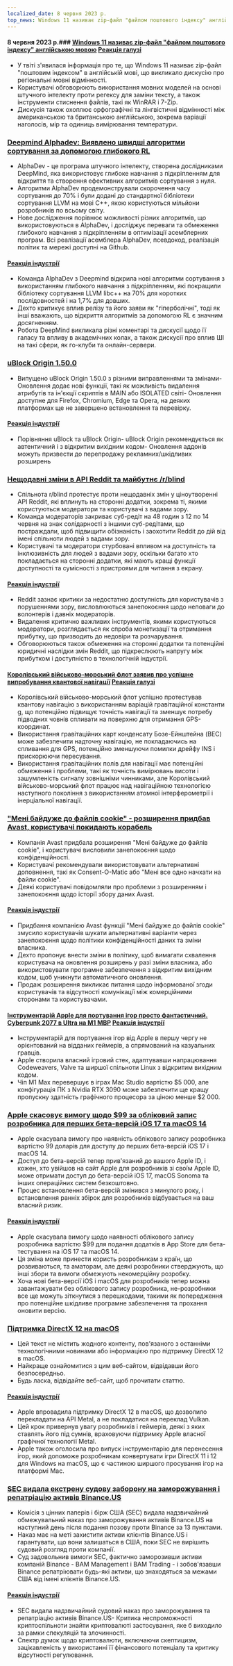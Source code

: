 ```yaml
---
localized_date: 8 червня 2023 р.
top_news: Windows 11 називає zip-файл "файлом поштового індексу" англійською мовою
---
```




<CallToAction />

<Steps>

#### 8 червня 2023 р.### [Windows 11 називає zip-файл "файлом поштового індексу" англійською мовою](https://twitter.com/JymFox/status/1665799627377975300) [Реакція галузі](http://news.ycombinator.com/item?id=36231313)

- У твіті з'явилася інформація про те, що Windows 11 називає zip-файл "поштовим індексом" в англійській мові, що викликало дискусію про регіональні мовні відмінності.
- Користувачі обговорюють використання мовних моделей на основі штучного інтелекту проти регексу для заміни тексту, а також інструменти стиснення файлів, такі як WinRAR і 7-Zip.
- Дискусія також охоплює орфографічні та лінгвістичні відмінності між американською та британською англійською, зокрема варіації наголосів, мір та одиниць вимірювання температури.

### [Deepmind Alphadev: Виявлено швидші алгоритми сортування за допомогою глибокого RL](https://www.nature.com/articles/s41586-023-06004-9)

- AlphaDev - це програма штучного інтелекту, створена дослідниками DeepMind, яка використовує глибоке навчання з підкріпленням для відкриття та створення ефективних алгоритмів сортування з нуля.
- Алгоритми AlphaDev продемонстрували скорочення часу сортування до 70% і були додані до стандартної бібліотеки сортування LLVM на мові C++, якою користуються мільйони розробників по всьому світу.
- Нове дослідження порівнює можливості різних алгоритмів, що використовуються в AlphaDev, і досліджує переваги та обмеження глибокого навчання з підкріпленням в оптимізації асемблерних програм. Всі реалізації асемблера AlphaDev, псевдокод, реалізація політик та мережі доступні на Github.

#### [Реакція індустрії](http://news.ycombinator.com/item?id=36228125)

- Команда AlphaDev з Deepmind відкрила нові алгоритми сортування з використанням глибокого навчання з підкріпленням, які покращили бібліотеку сортування LLVM libc++ на 70% для коротких послідовностей і на 1,7% для довших.
- Дехто критикує вплив релізу та його заяви як "гіперболічні", тоді як інші вважають, що відкриття алгоритмів за допомогою RL є значним досягненням.
- Робота DeepMind викликала різні коментарі та дискусії щодо її галасу та впливу в академічних колах, а також дискусії про вплив ШІ на такі сфери, як го-клуби та онлайн-сервери.

### [uBlock Origin 1.50.0](https://github.com/gorhill/uBlock/releases/tag/1.50.0)

- Випущено uBlock Origin 1.50.0 з різними виправленнями та змінами- Оновлення додає нові функції, такі як можливість видалення атрибутів та ін'єкції скриптів в MAIN або ISOLATED світі- Оновлення доступне для Firefox, Chromium, Edge та Opera, на деяких платформах ще не завершено встановлення та перевірку.

#### [Реакція індустрії](http://news.ycombinator.com/item?id=36227411)

- Порівняння uBlock та uBlock Origin- uBlock Origin рекомендується як автентичний і з відкритим вихідним кодом- Оновлення аддонів можуть призвести до перепродажу рекламних/шкідливих розширень

### [Нещодавні зміни в API Reddit та майбутнє /r/blind](https://old.reddit.com/r/Blind/comments/13zr8h2/reddits_recently_announced_api_changes_and_the/)

- Спільнота r/blind протестує проти нещодавніх змін у ціноутворенні API Reddit, які вплинуть на сторонні додатки, зокрема ті, якими користуються модератори та користувачі з вадами зору.
- Команда модераторів закриває суб-редіт на 48 годин з 12 по 14 червня на знак солідарності з іншими суб-редітами, що постраждали, щоб підвищити обізнаність і заохотити Reddit до дій від імені спільноти людей з вадами зору.
- Користувачі та модератори стурбовані впливом на доступність та інклюзивність для людей з вадами зору, оскільки багато хто покладається на сторонні додатки, які мають кращі функції доступності та сумісності з пристроями для читання з екрану.

#### [Реакція індустрії](http://news.ycombinator.com/item?id=36231016)

- Reddit зазнає критики за недостатню доступність для користувачів з порушеннями зору, висловлюються занепокоєння щодо неповаги до волонтерів і давніх модераторів.
- Видалення критично важливих інструментів, якими користуються модератори, розглядається як спроба монетизації та отримання прибутку, що призводить до недовіри та розчарування.
- Обговорюються також обмеження на сторонні додатки та потенційні юридичні наслідки змін Reddit, що підкреслюють напругу між прибутком і доступністю в технологічній індустрії.

#### [Королівський військово-морський флот заявив про успішне випробування квантової навігації](https://thequantuminsider.com/2023/06/06/royal-navy-says-quantum-navigation-test-a-success/) [Реакція галузі](http://news.ycombinator.com/item?id=36222625)

- Королівський військово-морський флот успішно протестував квантову навігацію з використанням варіацій гравітаційної константи g, що потенційно підвищує точність навігації та зменшує потребу підводних човнів спливати на поверхню для отримання GPS-координат.
- Використання гравітаційних карт конденсату Бозе-Ейнштейна (BEC) може забезпечити надточну навігацію, не покладаючись на спливання для GPS, потенційно зменшуючи помилки дрейфу INS і прискорюючи пересування.
- Використання гравітаційних полів для навігації має потенційні обмеження і проблеми, такі як точність вимірювань висоти і зашумленість сигналу зовнішніми чинниками, але Королівський військово-морський флот працює над навігаційною технологією наступного покоління з використанням атомної інтерферометрії і інерціальної навігації.

### ["Мені байдуже до файлів cookie" - розширення придбав Avast, користувачі покидають корабель](https://addons.mozilla.org/en-US/firefox/addon/i-dont-care-about-cookies/reviews/?score=1&utm_content=addons-manager-reviews-link&utm_medium=firefox-browser&utm_source=firefox-browser)

- Компанія Avast придбала розширення "Мені байдуже до файлів cookie", і користувачі висловили занепокоєння щодо конфіденційності.
- Користувачі рекомендували використовувати альтернативні доповнення, такі як Consent-O-Matic або "Мені все одно начхати на файли cookie".
- Деякі користувачі повідомляли про проблеми з розширенням і занепокоєння щодо історії збору даних Avast.

#### [Реакція індустрії](http://news.ycombinator.com/item?id=36233068)

- Придбання компанією Avast функції "Мені байдуже до файлів cookie" змусило користувачів шукати альтернативні варіанти через занепокоєння щодо політики конфіденційності даних та зміни власника.
- Дехто пропонує внести зміни в політику, щоб вимагати схвалення користувача на оновлення розширень у разі зміни власника, або використовувати програмне забезпечення з відкритим вихідним кодом, щоб уникнути автоматичного оновлення.
- Продаж розширення викликає питання щодо інформованої згоди користувачів та відсутності комунікації між комерційними сторонами та користувачами.

#### [Інструментарій Apple для портування ігор просто фантастичний. Cyberpunk 2077 в Ultra на M1 MBP](https://twitter.com/isaacmarovitz/status/1666209780031971341) [Реакція індустрії](http://news.ycombinator.com/item?id=36223927)

- Інструментарій для портування ігор від Apple в першу чергу не орієнтований на відданих геймерів, а спрямований на казуальних гравців.
- Apple створила власний ігровий стек, адаптувавши напрацювання Codeweavers, Valve та ширшої спільноти Linux з відкритим вихідним кодом.
- Чіп M1 Max перевершує в іграх Mac Studio вартістю $5 000, але конфігурація ПК з Nvidia RTX 3090 може забезпечити ще кращу пропускну здатність графічного процесора за ціною менше $2 000.

### [Apple скасовує вимогу щодо $99 за обліковий запис розробника для перших бета-версій iOS 17 та macOS 14](https://arstechnica.com/gadgets/2023/06/how-to-install-ios-17-and-macos-14-developer-betas-now-that-anyone-can-do-it/)

- Apple скасувала вимогу про наявність облікового запису розробника вартістю 99 доларів для доступу до перших бета-версій iOS 17 і macOS 14.
- Доступ до бета-версій тепер прив'язаний до вашого Apple ID, і кожен, хто увійшов на сайт Apple для розробників зі своїм Apple ID, може отримати доступ до бета-версій iOS 17, macOS Sonoma та інших операційних систем безкоштовно.
- Процес встановлення бета-версій змінився з минулого року, і встановлення ранніх збірок для розробників відбувається на ваш власний ризик.

#### [Реакція індустрії](http://news.ycombinator.com/item?id=36230839)

- Apple скасувала вимогу щодо наявності облікового запису розробника вартістю $99 для подання додатків в App Store для бета-тестування на iOS 17 та macOS 14.
- Ця зміна може принести користь розробникам з країн, що розвиваються, та аматорам, але деякі розробники стверджують, що інші збори та вимоги обмежують некомерційну розробку.
- Хоча нові бета-версії iOS і macOS для розробників тепер можна завантажувати без облікового запису розробника, не-розробники все ще можуть зіткнутися з перешкодами, такими як попередження про потенційне шкідливе програмне забезпечення та прохання оновити версію.

### [Підтримка DirectX 12 на macOS](https://twitter.com/andytizer/status/1666131239575728130)

- Цей текст не містить жодного контенту, пов'язаного з останніми технологічними новинами або інформацією про підтримку DirectX 12 в macOS.
- Найкраще ознайомитися з цим веб-сайтом, відвідавши його безпосередньо.
- Будь ласка, відвідайте веб-сайт, щоб прочитати статтю.

#### [Реакція індустрії](http://news.ycombinator.com/item?id=36222266)

- Apple впровадила підтримку DirectX 12 в macOS, що дозволило перекладати на API Metal, а не покладатися на переклад Vulkan.
- Цей крок привернув увагу розробників і геймерів, деякі з яких ставлять його під сумнів, враховуючи підтримку Apple власної графічної технології Metal.
- Apple також оголосила про випуск інструментарію для перенесення ігор, який допоможе розробникам конвертувати ігри DirectX 11 і 12 для Windows на macOS, що є частиною ширшого просування ігор на платформі Mac.

### [SEC видала екстрену судову заборону на заморожування і репатріацію активів Binance.US](https://www.kitco.com/news/2023-06-07/SEC-granted-emergency-restraining-order-to-freeze-repatriate-Binance-US-assets.html)

- Комісія з цінних паперів і бірж США (SEC) видала надзвичайний обмежувальний наказ про заморожування активів Binance.US на наступний день після подання позову проти Binance за 13 пунктами.
- Наказ має на меті захистити активи клієнтів Binance.US і гарантувати, що вони залишаться в США, поки SEC не вирішить судовий розгляд проти компанії.
- Суд задовольнив вимоги SEC, фактично заморозивши активи компаній Binance - BAM Management і BAM Trading - і зобов'язавши Binance репатріювати будь-які активи, що знаходяться за межами США від імені клієнтів Binance.US.

#### [Реакція індустрії](http://news.ycombinator.com/item?id=36235143)

- SEC видала надзвичайний судовий наказ про заморожування та репатріацію активів Binance.US- Критика неспроможності криптоспільноти знайти криптовалюті застосування, яке б виходило за рамки спекуляцій та злочинності.
- Спектр думок щодо криптовалюти, включаючи скептицизм, зацікавленість у використанні її фінансового потенціалу та критику відсутності регулювання.

</Steps>
